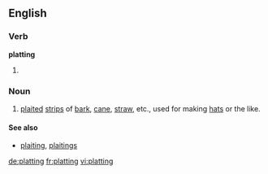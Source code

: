 ==English==

===Verb===
'''platting'''

# {{present participle of|plat}}

===Noun===
{{en-noun}}

# {{context|archaic}} [[plait]]ed [[strip]]s of [[bark]], [[cane]], [[straw]], etc., used for making [[hat]]s or the like.

====See also====
* [[plaiting]], [[plaitings]]

{{Webster 1913}}

[[de:platting]]
[[fr:platting]]
[[vi:platting]]